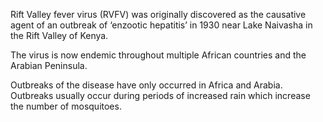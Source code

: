 Rift Valley fever virus (RVFV) was originally discovered as the causative agent of an outbreak of ‘enzootic hepatitis’ in 1930 near Lake Naivasha in the Rift Valley of Kenya.

The virus is now endemic throughout multiple African countries and the Arabian Peninsula. 

Outbreaks of the disease have only occurred in Africa and Arabia. Outbreaks usually occur during periods of increased rain which increase the number of mosquitoes.
